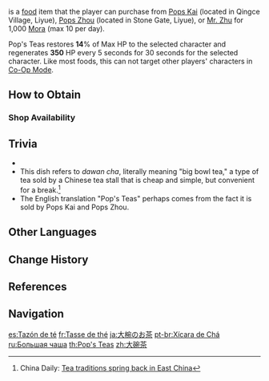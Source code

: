 {{Food Infobox
|id              = 108148
|name            = Pop's Teas
|description     = Tea from Liyue. After a grueling trek around the vast region of Liyue, there's nothing more rejuvenating than a big swig of tea from Pop's Teas.
|desc_basic      = 
|type            = Recovery Dishes
|effectType      = Regeneration
|effect          = Restores '''14'''% of Max HP to the selected character and regenerates '''350''' HP every 5s for 30s.
|eff_att1        = HP Restore
|eff_att2        = HP Restore Percent
|eff_att3        = HP Regen
|quality         = 1
|region          = Liyue
|source1         = {{Sold By}}
}}
{{Lang|'''Pop's Teas'''|zh=大碗茶|zh_rm=Dàwǎn-chá|zh_tl=Dawan Cha|zh_lit=Big Bowl Tea}} is a [[food]] item that the player can purchase from [[Pops Kai]] (located in Qingce Village, Liyue), [[Pops Zhou]] (located in Stone Gate, Liyue), or [[Mr. Zhu]] for 1,000 [[Mora]] (max 10 per day).

Pop's Teas restores '''14'''% of Max HP to the selected character and regenerates '''350''' HP every 5 seconds for 30 seconds for the selected character. Like most foods, this can not target other players' characters in [[Co-Op Mode]].

==How to Obtain==
===Shop Availability===
{{Shop Availability|Pop's Teas}}

==Trivia==
* {{Mail Attachments by Category List}}
* This dish refers to ''dawan cha'', literally meaning "big bowl tea," a type of tea sold by a Chinese tea stall that is cheap and simple, but convenient for a break.<ref name="dawancha">China Daily: [https://www.chinadaily.com.cn/china/2012-09/09/content_15745464.htm Tea traditions spring back in East China]</ref>
* The English translation "Pop's Teas" perhaps comes from the fact it is sold by Pops Kai and Pops Zhou.

==Other Languages==
{{Other Languages
|en      = Pop's Teas
|zhs     = 大碗茶
|zhs_rm  = Dàwǎn-chá
|zht     = 大碗茶
|zht_rm  = Dàwǎn-chá
|zh_tl   = Big Bowl of Tea
|ja      = 大椀のお茶
|ja_rm   = Oowan no O-cha
|ja_tl   = Big Bowl of Tea
|ko      = 대왕차
|ko_rm   = Daewang-cha
|ko_tl   = Big Bowl of Tea
|es      = Tazón de té
|es_tl   = Cup of Tea
|fr      = Tasse de thé
|fr_tl   = Cup of Tea
|ru      = Большая чаша
|ru_tl   = Big Cup
|th      = Pop's Teas
|vi      = Chén Trà Lớn
|vi_tl   = Large Cup of Tea
|de      = Große Schüssel Tee
|de_tl   = Large Bowl of Tea
|id      = Pop's Teas
|pt      = Xícara de Chá
|pt_tl   = 
|tr      = Bir Kase Çay
|tr_tl   = A Bowl of Tea
|it      = Grantè
|it_tl   = Greattea
}}

==Change History==
{{Change History|1.0}}

==References==
{{Reflist}}

==Navigation==
{{Food Navbox}}

[[es:Tazón de té]]
[[fr:Tasse de thé]]
[[ja:大椀のお茶]]
[[pt-br:Xícara de Chá]]
[[ru:Большая чаша]]
[[th:Pop's Teas]]
[[zh:大碗茶]]